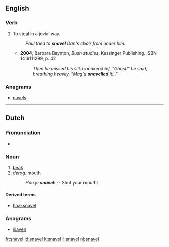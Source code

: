 ==English==

===Verb===
{{en-verb|snavels|snavelling|snavelled}}

# {{Australia}} To steal in a jovial way. 
#: ''Paul tried to '''snavel''' Dan's chair from under him.''
#* '''2004''', Barbara Baynton, ''Bush studies'', Kessinger Publishing. ISBN 1419111299, p. 42
#*: ''Then he missed his silk handkerchief. "Ghost!" he said, breathing heavily. "Mag's '''snavelled''' it!.."''  

===Anagrams===
* [[navels#English|navels]]

----

==Dutch==
{{wikipedia|lang=nl}}

===Pronunciation===
* {{audio|Nl-snavel.ogg|Audio}}

===Noun===
{{head|nl|noun|g=m|plural|snavels}}

# [[beak]]
# ''derog.'' [[mouth]]
#: ''Hou je '''snavel'''!'' -- Shut your mouth!

====Derived terms====
* [[haaksnavel]]

===Anagrams===
* [[slaven#Dutch|slaven]]

[[fr:snavel]]
[[id:snavel]]
[[lt:snavel]]
[[li:snavel]]
[[nl:snavel]]